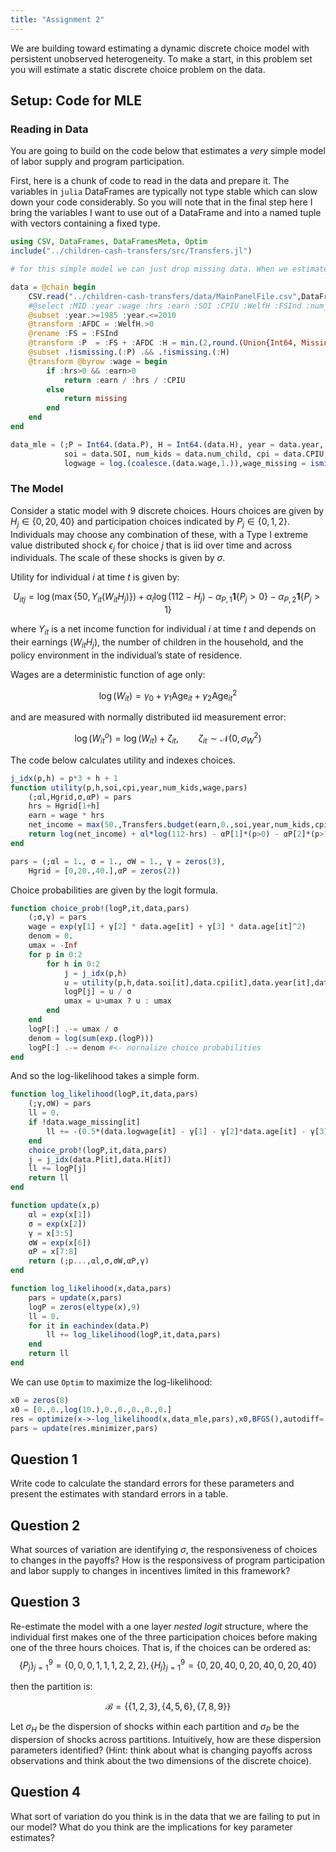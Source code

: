 ```yaml
---
title: "Assignment 2"
---
```


We are building toward estimating a dynamic discrete choice model with persistent unobserved heterogeneity. To make a start, in this problem set you will estimate a static discrete choice problem on the data.

## Setup: Code for MLE

### Reading in Data

You are going to build on the code below that estimates a *very* simple model of labor supply and program participation.

First, here is a chunk of code to read in the data and prepare it. The variables in `julia` DataFrames are typically not type stable which can slow down your code considerably. So you will note that in the final step here I bring the variables I want to use out of a DataFrame and into a named tuple with vectors containing a fixed type.

```julia
using CSV, DataFrames, DataFramesMeta, Optim
include("../children-cash-transfers/src/Transfers.jl")

# for this simple model we can just drop missing data. When we estimate the model with persistent latent heterogeneity, we will need complete panels (including years where choices are missing).

data = @chain begin
    CSV.read("../children-cash-transfers/data/MainPanelFile.csv",DataFrame,missingstring = "NA")
    #@select :MID :year :wage :hrs :earn :SOI :CPIU :WelfH :FSInd :num_child :age
    @subset :year.>=1985 :year.<=2010
    @transform :AFDC = :WelfH.>0 
    @rename :FS = :FSInd
    @transform :P  = :FS + :AFDC :H = min.(2,round.(Union{Int64, Missing},:hrs / (52*20)))
    @subset .!ismissing.(:P) .&& .!ismissing.(:H)
    @transform @byrow :wage = begin
        if :hrs>0 && :earn>0
            return :earn / :hrs / :CPIU
        else
            return missing
        end
    end
end

data_mle = (;P = Int64.(data.P), H = Int64.(data.H), year = data.year, age = data.age,
            soi = data.SOI, num_kids = data.num_child, cpi = data.CPIU,
            logwage = log.(coalesce.(data.wage,1.)),wage_missing = ismissing.(data.wage))

```

### The Model

Consider a static model with 9 discrete choices. Hours choices are given by $H_{j}\in\{0,20,40\}$ and participation choices indicated by $P_{j}\in\{0,1,2\}$. Individuals may choose any combination of these, with a Type I extreme value distributed shock $\epsilon_{j}$ for choice $j$ that is iid over time and across individuals. The scale of these shocks is given by $\sigma$.

Utility for individual $i$ at time $t$ is given by:

$$ U_{itj} = \log(\max\{50,Y_{it}(W_{it}H_{j})\}) + \alpha_{l}\log(112 - H_{j}) - \alpha_{P,1}\mathbf{1}\{P_{j}>0\} - \alpha_{P,2}\mathbf{1}\{P_{j}>1\} $$

where $Y_{it}$ is a net income function for individual $i$ at time $t$ and depends on their earnings ($W_{it}H_{j}$), the number of children in the household, and the policy environment in the individual's state of residence.

Wages are a deterministic function of age only:

$$ \log(W_{it}) = \gamma_{0} + \gamma_{1}\text{Age}_{it} + \gamma_{2}\text{Age}_{it}^2 $$

and are measured with normally distributed iid measurement error:

$$ \log(W^{o}_{it}) = \log(W_{it}) + \zeta_{it},\qquad\zeta_{it}\sim\mathcal{N}(0,\sigma^2_{W}) $$

The code below calculates utility and indexes choices.

```julia
j_idx(p,h) = p*3 + h + 1
function utility(p,h,soi,cpi,year,num_kids,wage,pars)
    (;αl,Hgrid,σ,αP) = pars
    hrs = Hgrid[1+h]
    earn = wage * hrs
    net_income = max(50.,Transfers.budget(earn,0.,soi,year,num_kids,cpi,p))
    return log(net_income) + αl*log(112-hrs) - αP[1]*(p>0) - αP[2]*(p>1)
end

pars = (;αl = 1., σ = 1., σW = 1., γ = zeros(3),
    Hgrid = [0,20.,40.],αP = zeros(2))
```

Choice probabilities are given by the logit formula.

```julia
function choice_prob!(logP,it,data,pars)
    (;σ,γ) = pars
    wage = exp(γ[1] + γ[2] * data.age[it] + γ[3] * data.age[it]^2)
    denom = 0.
    umax = -Inf
    for p in 0:2
        for h in 0:2
            j = j_idx(p,h)
            u = utility(p,h,data.soi[it],data.cpi[it],data.year[it],data.num_kids[it],wage,pars)
            logP[j] = u / σ
            umax = u>umax ? u : umax
        end
    end
    logP[:] .-= umax / σ
    denom = log(sum(exp.(logP)))
    logP[:] .-= denom #<- nornalize choice probabilities
end
```

And so the log-likelihood takes a simple form.

```julia


function log_likelihood(logP,it,data,pars)
    (;γ,σW) = pars
    ll = 0.
    if !data.wage_missing[it]
        ll += -(0.5*(data.logwage[it] - γ[1] - γ[2]*data.age[it] - γ[3]*data.age[it]^2) / σW)^2 - log(σW)
    end
    choice_prob!(logP,it,data,pars)
    j = j_idx(data.P[it],data.H[it])
    ll += logP[j]
    return ll
end

function update(x,p)
    αl = exp(x[1])
    σ = exp(x[2])
    γ = x[3:5]
    σW = exp(x[6])
    αP = x[7:8]
    return (;p...,αl,σ,σW,αP,γ)
end

function log_likelihood(x,data,pars)
    pars = update(x,pars)
    logP = zeros(eltype(x),9)
    ll = 0.
    for it in eachindex(data.P)
        ll += log_likelihood(logP,it,data,pars)
    end
    return ll
end

```

We can use `Optim` to maximize the log-likelihood:

```julia
x0 = zeros(8)
x0 = [0.,0.,log(10.),0.,0.,0.,0.,0.]
res = optimize(x->-log_likelihood(x,data_mle,pars),x0,BFGS(),autodiff=:forward,Optim.Options(show_trace = true))
pars = update(res.minimizer,pars)

```


## Question 1

Write code to calculate the standard errors for these parameters and present the estimates with standard errors in a table.

## Question 2

What sources of variation are identifying $\sigma$, the responsiveness of choices to changes in the payoffs? How is the responsivess of program participation and labor supply to changes in incentives limited in this framework?

## Question 3

Re-estimate the model with a one layer *nested logit* structure, where the individual first makes one of the three participation choices before making one of the three hours choices. That is, if the choices can be ordered as:
$$ \{P_{j}\}_{j=1}^9 = \{0,0,0,1,1,1,2,2,2\}, \{H_{j}\}_{j=1}^9 = \{0,20,40,0,20,40,0,20,40\} $$

then the partition is: 

$$ \mathcal{B} = \{\{1,2,3\},\{4,5,6\},\{7,8,9\}\} $$

Let $\sigma_{H}$ be the dispersion of shocks within each partition and $\sigma_{P}$ be the dispersion of shocks across partitions. Intuitively, how are these dispersion parameters identified? (Hint: think about what is changing payoffs across observations and think about the two dimensions of the discrete choice). 

## Question 4

What sort of variation do you think is in the data that we are failing to put in our model? What do you think are the implications for key parameter estimates?